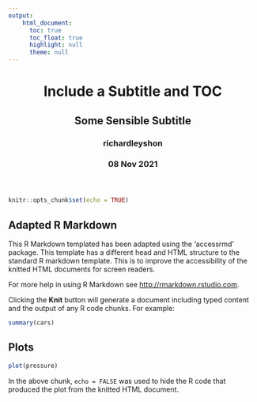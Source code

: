 ```yaml
---
output:
    html_document:
      toc: true
      toc_float: true
      highlight: null
      theme: null
---
```

<html lang="en">
<header>
  <meta charset="utf-8"/>
  <title>Include a Subtitle and TOC</title>
  <h1 class="title toc-ignore">Include a Subtitle and TOC</h1>
  <h2 class="subtitle toc-ignore">Some Sensible Subtitle</h2>
  <h3 class="author toc-ignore">richardleyshon</h3>
  <h3 class="date toc-ignore">08 Nov 2021</h3>
</header>
<body>
```r
knitr::opts_chunk$set(echo = TRUE)
```
  
## Adapted R Markdown

This R Markdown templated has been adapted using the 'accessrmd' package. This
template has a different head and HTML structure to the standard R markdown
template. This is to improve the accessibility of the knitted HTML documents for
screen readers.

For more help in using R Markdown see <http://rmarkdown.rstudio.com>.

Clicking the **Knit** button will generate a document including typed content
and the output of any R code chunks. For example:
    
```r
summary(cars)
```

## Plots
  
```r
plot(pressure)
```

In the above chunk, `echo = FALSE` was used to hide the R code that produced the
plot from the knitted HTML document.</body>
</html>

